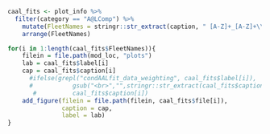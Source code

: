 
<!-- ======================================================================= -->
<!-- **********************  Age @ Length Comps **************************** --> 
<!-- ======================================================================= -->
```r
caal_fits <- plot_info %>%
  filter(category == "A@LComp") %>%
    mutate(FleetNames = stringr::str_extract(caption, " [A-Z]+_[A-Z]+\\s*")) %>%
    arrange(FleetNames)

for(i in 1:length(caal_fits$FleetNames)){
    filein = file.path(mod_loc, "plots")
    lab = caal_fits$label[i]
    cap = caal_fits$caption[i]
      #ifelse(grepl("condAALfit_data_weighting", caal_fits$label[i]),
      #           gsub("<br>","",stringr::str_extract(caal_fits$caption[i],".+?(?=For)")),
       #          caal_fits$caption[i])
  	add_figure(filein = file.path(filein, caal_fits$file[i]), 
			   caption = cap, 
			   label = lab)
}
```